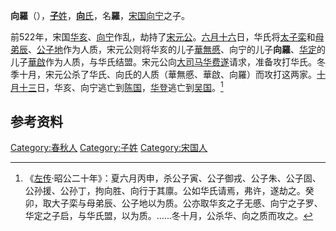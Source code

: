 {{Infobox 先秦人物
|名称= 向
|图像=
|图说=
|姓=[[子姓|子]]
|氏=[[向氏|向]]
|名=羅
|字=
|别名=
|别字=
|谥号=
|时代=春秋时期
|国家=
|身份=
|出生=
|逝世=
|在位=
|父=[[向宁|向宁]]
|母=
|正妻=
|妾=
|子女=
|太子=
}}
'''向羅'''（{{bd||？|前522年||catIdx=H}}），[[子姓|'''子'''姓]]，[[向氏|'''向'''氏]]，名'''羅'''，[[宋国|宋国]][[向宁|向宁]]之子。

前522年，宋国[[华亥|华亥]]、[[向宁|向宁]]作乱，劫持了[[宋元公|宋元公]]。[[六月十六|六月十六]]日，华氏将[[宋景公|太子栾]]和[[母弟辰|母弟辰]]、[[公子地|公子地]]作为人质，宋元公则将华亥的儿子[[華無慼|華無慼]]、向宁的儿子'''向羅'''、[[华定|华定]]的儿子[[華啟|華啟]]作为人质，与华氏结盟。宋元公向[[大司马|大司马]][[华费遂|华费遂]]请求，准备攻打华氏。冬季十月，宋元公杀了华氏、向氏的人质（華無慼、華啟、向羅）而攻打这两家。[[十月十三|十月十三]]日，华亥、向宁逃亡到[[陈国|陈国]]，[[华登|华登]]逃亡到[[吴国|吴国]]。<ref>《[[左传|左传]]·昭公二十年》：夏六月丙申，杀公子寅、公子御戎、公子朱、公子固、公孙援、公孙丁，拘向胜、向行于其廪。公如华氏请焉，弗许，遂劫之。癸卯，取大子栾与母弟辰、公子地以为质。公亦取华亥之子无慼、向宁之子罗、华定之子启，与华氏盟，以为质。……冬十月，公杀华、向之质而攻之。</ref>

== 参考资料 ==
<references/>

[[Category:春秋人|Category:春秋人]]
[[Category:子姓|Category:子姓]]
[[Category:宋国人|Category:宋国人]]